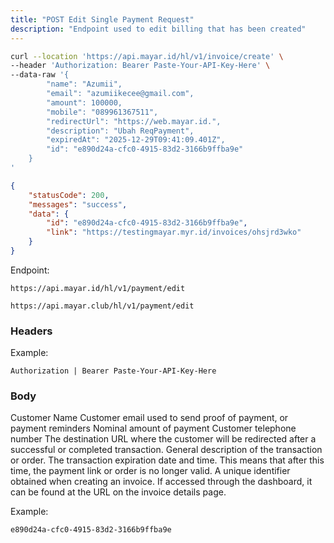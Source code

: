 ```yaml
---
title: "POST Edit Single Payment Request"
description: "Endpoint used to edit billing that has been created"
---
```


<RequestExample>

```bash Request Example
curl --location 'https://api.mayar.id/hl/v1/invoice/create' \
--header 'Authorization: Bearer Paste-Your-API-Key-Here' \
--data-raw '{
        "name": "Azumii",
        "email": "azumiikecee@gmail.com",
        "amount": 100000,
        "mobile": "089961367511",
        "redirectUrl": "https://web.mayar.id.",
        "description": "Ubah ReqPayment",
        "expiredAt": "2025-12-29T09:41:09.401Z",
        "id": "e890d24a-cfc0-4915-83d2-3166b9ffba9e"
    }
'
```

</RequestExample>

<ResponseExample>

```json Response Example 200
{
    "statusCode": 200,
    "messages": "success",
    "data": {
        "id": "e890d24a-cfc0-4915-83d2-3166b9ffba9e",
        "link": "https://testingmayar.myr.id/invoices/ohsjrd3wko"
    }
}
```

</ResponseExample>

Endpoint:

<CodeGroup>

```Production Production
https://api.mayar.id/hl/v1/payment/edit
```


```Sandbox Sandbox
https://api.mayar.club/hl/v1/payment/edit
```

</CodeGroup>

### Headers

<ResponseField name="Authorization" type="string" required>
  Example:

  `Authorization | Bearer Paste-Your-API-Key-Here`
</ResponseField>

### Body

<ParamField path="name" type="string" required>
  Customer Name
</ParamField>

<ParamField path="email" type="string" required>
  Customer email used to send proof of payment, or payment reminders
</ParamField>

<ParamField path="amount" type="integer" required>
  Nominal amount of payment
</ParamField>

<ParamField path="mobile" type="string" required>
  Customer telephone number
</ParamField>

<ParamField path="redirectURL" type="string" required>
  The destination URL where the customer will be redirected after a successful or completed transaction.
</ParamField>

<ParamField path="description" type="string" required>
  General description of the transaction or order.
</ParamField>

<ParamField path="expiredAt" type="string (format ISO 8601 date-time)" required>
  The transaction expiration date and time. This means that after this time, the payment link or order is no longer valid.
</ParamField>

<ParamField path="id | productId" type="string" required>
  A unique identifier obtained when creating an invoice. If accessed through the dashboard, it can be found at the URL on the invoice details page.

  Example:

  `e890d24a-cfc0-4915-83d2-3166b9ffba9e`
</ParamField>